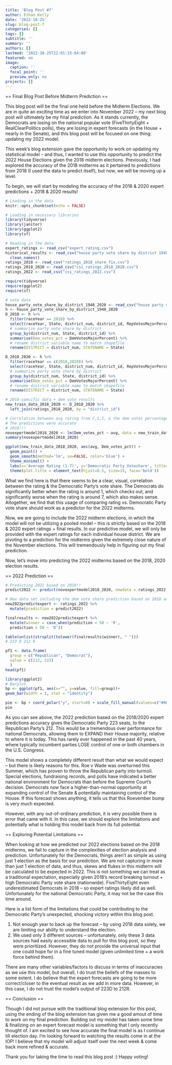 ```yaml
---
title: 'Blog Post #7'
author: Ethan Kelly
date: '2022-10-25'
slug: blog-post-7
categories: []
tags: []
subtitle: ''
summary: ''
authors: []
lastmod: '2022-10-25T22:01:15-04:00'
featured: no
image:
  caption: ''
  focal_point: ''
  preview_only: no
projects: []
---
```


== Final Blog Post Before Midterm Prediction ==

This blog post will be the final one held before the Midterm Elections. We are in quite an exciting time as we enter into November 2022 -- my next blog post will ultimately be my final prediction. As it stands currently, the Democrats are losing on the national popular vote (FiveThirtyEight + RealClearPolitics polls), they are losing in expert forecasts (in the House + nearly in the Senate), and this blog post will be focused on one thing: updating my 2022 model. 

This week's blog extension gave the opportunity to work on updating my statistical model -- and thus, I wanted to use this opportunity to predict the 2022 House Elections given the 2018 midterm elections. Previously, I had explored the accuracy of the 2018 midterms as it pertained to predictions from 2018 (I used the data to predict itself), but now, we will be moving up a level. 

To begin, we will start by modeling the accuracy of the 2018 & 2020 expert predictions + 2018 & 2020 results! 
```r
# Loading in the data 
knitr::opts_chunk$set(echo = FALSE)

# Loading in necessary libraries
library(tidyverse)
library(janitor)
library(ggplot2)
library(sf)

# Reading in the data
expert_ratings <- read_csv("expert_rating.csv")
historical_results <- read_csv("house party vote share by district 1948-2020.csv") %>% 
  clean_names()
ratings_2018 <- read_csv("ratings_2018_share_fix.csv")
ratings_2018_2020 <- read_csv("csi_ratings_2018_2020.csv")
ratings_2022 <- read_csv("csi_ratings_2022.csv")
```

```r
require(tidyverse)
require(ggplot2)
require(sf)

# vote data
house_party_vote_share_by_district_1948_2020 <- read_csv("house party vote share by district 1948-2020.csv")
h <- house_party_vote_share_by_district_1948_2020
D_2018 <- h %>%
  filter(raceYear == 2018) %>%
  select(raceYear, State, district_num, district_id, RepVotesMajorPercent, DemVotesMajorPercent) %>%
  # summarize party vote share by district
  group_by(district_num, State, district_id) %>%
  summarise(Dem_votes_pct = DemVotesMajorPercent) %>%
  # rename district variable name to match shapefile
  rename(DISTRICT = district_num, STATENAME = State)
```

```r
D_2018_2020 <- h %>%
  filter(raceYear == c(2018,2020)) %>%
  select(raceYear, State, district_num, district_id, RepVotesMajorPercent, DemVotesMajorPercent) %>%
  # summarize party vote share by district
  group_by(district_num, State, district_id) %>%
  summarise(Dem_votes_pct = DemVotesMajorPercent) %>%
  # rename district variable name to match shapefile
  rename(DISTRICT = district_num, STATENAME = State)
```

```r
# 2018-specific data + dem vote results
new_train_data_2018_2020 <- D_2018_2020 %>% 
  left_join(ratings_2018_2020, by = "district_id")

# Correlation between avg rating from C,S,I, & the dem votes percentage by district (2018 only) --> R^2 = 0.811 among swing states
# The predictions were accurate
# 2018!!!
novexpertmodel2018_2020 <- lm(Dem_votes_pct ~ avg, data = new_train_data_2018_2020)
summary(novexpertmodel2018_2020)
```

```r
ggplot(new_train_data_2018_2020, aes(avg, Dem_votes_pct)) +
  geom_point() +
  geom_smooth(method='lm', se=FALSE, color='blue') +
  theme_minimal() +
  labs(x='Average Rating (1-7)', y='Democratic Party Voteshare', title='Model of Democratic Party Vote Share and Rating') +
  theme(plot.title = element_text(hjust=0.5, size=15, face='bold')) 
```
What we find here is that there seems to be a clear, visual, correlation between the rating & the Democratic Party's vote share. The Democrats do significantly better when the rating is around 1, which checks out, and significantly worse when the rating is around 7, which also makes sense. Altogether, we find that this usage of comparing rating vs. Democratic Party vote share should work as a predictor for the 2022 midterms. 

Now, we are going to include the 2022 midterm elections, in which the model will not be utilizing a pooled model -- this is strictly based on the 2018 & 2020 expert ratings + final results. In our predictive model, we will only be provided with the expert ratings for each individual house district. We are pivoting to a prediction for the midterms given the extremely close nature of the November elections. This will tremendously help in figuring out my final prediction. 

Now, let's move into predicting the 2022 midterms based on the 2018, 2020 election results.

== 2022 Prediction == 

```r
# Predicting 2022 based on 2018!!
predict2022 <- predict(novexpertmodel2018_2020, newdata = ratings_2022)

# New data set including the dem vote share prediction based on 2018 accuracy ALONE
new2022predictexpert <- ratings_2022 %>%
  mutate(prediction = predict2022)

finalresults <- new2022predictexpert %>%
  mutate(winner = case_when(prediction < 50 ~ 'R',
  prediction > 50 ~ 'D'))

table(unlist(strsplit(tolower(finalresults$winner), " ")))
# 223 D 212 R
```

```r
pf1 <- data.frame(
  group = c("Republican", "Democrat"),
  value = c(212, 223)
  )
head(pf1)

library(ggplot2)
# Barplot
bp <- ggplot(pf1, aes(x="", y=value, fill=group))+
geom_bar(width = 1, stat = "identity")

pie <- bp + coord_polar("y", start=0) + scale_fill_manual(values=c("#0000FF", "#FF0000"))
pie 
```
As you can see above, the 2022 prediction based on the 2018/2020 expert predictions accuracy gives the Democratic Party 223 seats, to the Republican Party's 212. This would be a tremendous over performance for national Democrats, allowing them to EXPAND their House majority, relative to where it is today. This has rarely ever happened in the past 40 years, where typically incumbent parties LOSE control of one or both chambers in the U.S. Congress.

This model shows a completely different result than what we would expect -- but there is likely reasons for this. Roe v Wade was overturned this Summer, which has proven to throw the Republican party into turmoil. Special elections, fundraising records, and polls have indicated a better national environment for Democrats than before the Supreme Court's decision. Democrats now face a higher-than-normal opportunity at expanding control of the Senate & potentially maintaining control of the House. If this forecast shows anything, it tells us that this Roevember bump is very much expected.

However, with any out-of-ordinary prediction, it is very possible there is error that came with it. In this case, we should explore the limitations and potentially what is holding this model back from its full potential.

== Exploring Potential Limitations == 

When looking at how we predicted our 2022 elections based on the 2018 midterms, we fail to capture in the complexities of election analysis and prediction. Unfortunately for the Democrats, things aren't as simple as using just 1 election as the basis for our prediction. We are not capturing in more than just 1 election of data, and thus, skews and flukes in this midterm will be calculated to be expected in 2022. This is not something we can treat as a traditional expectation, especially given 2018's record breaking turnout + high Democratic Party vote share (nationwide). FiveThirtyEight even underestimated Democrats in 2018 -- so expert ratings likely did as well. Unfortunately for the national Democratic Party, it may not be the case this time around.

Here is a list form of the limitations that could be contributing to the Democratic Party's unexpected, shocking victory within this blog post.

1. Not enough year to back up the forecast -- by using 2018 data solely, we are limiting our ability to understand the election.
2. We used only 3 different sources -- unfortunately, only these 3 data sources had easily accessible data to pull for this blog post, so they were prioritized. However, they do not provide the universal input that one could hope for in a fine tuned model (given unlimited time + a work force behind them). 

There are many other variables/factors to discuss in terms of inaccuracies as we use this model, but overall, I do trust the beliefs of the masses to some extent. I do believe that the expert forecasts are going to be more correct/closer to the eventual result as we add in more data. However, in this case, I do not trust the model's output of 223D to 212R.

== Conclusion ==

Though I did not pursue with the traditional blog extension for this post, using the ending of the blog extension has given me a good amout of time to work on my final prediction. Building out my model has taken some time & finalizing on an expert forecast model is something that I only recently thought of. I am excited to see how accurate the final model is as I continue till election day. I'm looking forward to watching the results come in at the IOP! I believe that my model will adjust itself over the next week & come back more refined & accurate. 

Thank you for taking the time to read this blog post :) Happy voting!